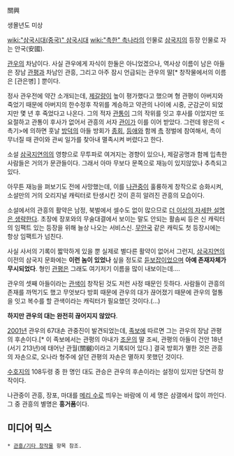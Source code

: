 關興

생몰년도 미상

[[wiki:"삼국시대(중국)" 삼국시대]] [[wiki:"촉한" 촉]]나라의 인물로 [[삼국지]]의 등장 인물로 자는 안국(安國).

[[관우]]의 차남이다. 사실 관우에게 자식이 한둘은 아니었겠으나, 역사상 이름이 남은 아들은 장남 [[관평]]과 차남인 관흥, 그리고 아주 잠시 언급되는 관우의 딸[* 창작물에서의 이름은 [관은병] ] 뿐이다.

정사 관우전에 약간 소개되는데, [[제갈량]]이 높이 평가했다고 했으며 형 관평이 아버지와 죽었기 때문에 아버지의 한수정후 작위를 계승하고 약관의 나이에 시중, 군감군이 되었지만 몇 년 후 죽었다고 나온다. 그의 적자 [[관통#s-2|관통]]이 그의 작위를 잇고 후사를 이었지만 또 요절하고 관통이 후사가 없어서 관흥의 서자 [[관이]]가 이를 이어 받았다. 그런데 왕은의 <촉기>에 의하면 훗날 [[방덕]]의 아들 방회가 [[종회]], [[등애]]와 함께 [[촉한|촉]] 정벌에 참여해서, 촉이 무너질 때 관이와 관씨 일가를 찾아내 멸족시켜 버렸다고 한다.

소설 [[삼국지연의]]의 영향으로 무투파로 여겨지는 경향이 있으나, 제갈공명과 함께 입촉한 사람들은 거의가 문관들이다. 그래서 아마 무보다 문쪽으로 재능이 있지않았나 추측되고 있다.

아무튼 재능을 펴보기도 전에 사망했는데, 이를 [[나관중]]이 훌륭하게 창작으로 승화시켜, 소설만의 거의 오리지널 캐릭터로 탄생시킨 것이 흔히 알려진 관흥의 모습이다.

소설에서의 관흥의 활약은 남정, 북벌에서 셀수도 없이 많으므로 [[더 이상의 자세한 설명은 생략한다]]. 초장에 장포와의 무술대결에서 보이는 말도 안되는 활솜씨 등은 신 캐릭터의 임팩트 있는 등장을 위해 늘상 나오는 서비스신. [[무안국]] 같은 캐릭도 첫 등장시에는 항상 임팩트가 넘친다.

사실 사서의 기록이 짧막하게 있을 뿐 실제로 별다른 활약이 없어서 그런지, [[삼국지연의]] 이전의 삼국지 문화에는 '''이런 놈이 있었나''' 싶을 정도로 [[듣보잡]]이었으며 '''아예 존재자체가 무시되었다'''. 형인 [[관평]]은 그래도 여기저기 이름을 많이 내보이는데….

관우의 셋째 아들이라는 [[관색]]이 창작된 것도 저런 사정 때문인 듯하다. 사람들이 관흥의 존재를 까먹기도 했고 무엇보다 방회 때문에 관우의 대가 끊어졌기 때문에 관우의 혈통을 잇고 복수를 할 관색이라는 캐릭터가 필요했던 것이다.(…)

'''하지만 관우의 대는 완전히 끊어지지 않았다'''.

[[2001년]] 관우의 67대손 관중진이 발견되었는데, [[족보]]에 따르면 그는 관우의 장남 관평의 후손이다.[* 이 족보에서는 관평의 아내가 [[조운]]의 딸 조씨, 관평의 아들이 건안 18년(서기 213년)에 태어난 관월(關樾)이라고 기록되어 있다.] 결국 방회가 멸한 것은 관흥의 자손으로, 오나라 형주에 살던 관평의 자손은 멸하지 못했던 것이다. 

[[수호지]]의 108두령 중 한 명인 대도 관승은 관우의 후손이라는 설정이 있지만 당연히 창작이다.

나관중이 관흥, 장포, 마대를 [[메리 수]]로 띄우는 바람에 이 세 명은 삼갤에서 많이 까인다. 그 중 관흥의 별명은 '''흥거품'''이다.

== 미디어 믹스 ==
 * [[관흥/기타 창작물]] 항목 참조.
